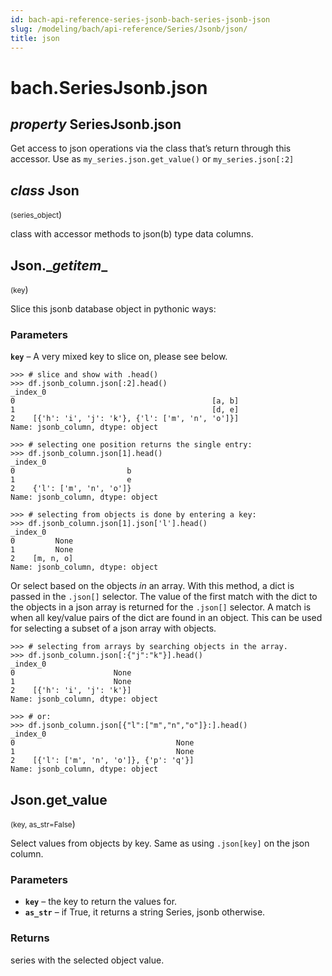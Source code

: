 ```yaml
---
id: bach-api-reference-series-jsonb-bach-series-jsonb-json
slug: /modeling/bach/api-reference/Series/Jsonb/json/
title: json
---
```


# bach.SeriesJsonb.json

<div className="property">

## <span className="type-annotation"><em>property </em></span> <span className="additional-name">SeriesJsonb.</span><span className="name">json</span>




<div className="content">

Get access to json operations via the class that’s return through this accessor.
Use as `my_series.json.get_value()` or `my_series.json[:2]`

<div className="class">

## <span className="type-annotation"><em>class</em></span> <span className="name">Json</span>

<small className="parameter-list">(<span className="parameter" id="series_object">series_object</span></small>)


<div className="content">

class with accessor methods to json(b) type data columns.

<div className="method">

## <span className="additional-name">Json.</span><span className="name">\__getitem__</span>

<small className="parameter-list">(<span className="parameter" id="key">key</span></small>)


<div className="content">

Slice this jsonb database object in pythonic ways:


### Parameters

**`key`** – A very mixed key to slice on, please see below.


```pycon3
>>> # slice and show with .head()
>>> df.jsonb_column.json[:2].head()
_index_0
0                                            [a, b]
1                                            [d, e]
2    [{'h': 'i', 'j': 'k'}, {'l': ['m', 'n', 'o']}]
Name: jsonb_column, dtype: object
```

```pycon3
>>> # selecting one position returns the single entry:
>>> df.jsonb_column.json[1].head()
_index_0
0                         b
1                         e
2    {'l': ['m', 'n', 'o']}
Name: jsonb_column, dtype: object
```

```pycon3
>>> # selecting from objects is done by entering a key:
>>> df.jsonb_column.json[1].json['l'].head()
_index_0
0         None
1         None
2    [m, n, o]
Name: jsonb_column, dtype: object
```

Or select based on the objects *in* an array.
With this method, a dict is passed in the `.json[]` selector. The value of the first match with
the dict to the objects in a json array is returned for the `.json[]` selector. A match is when
all key/value pairs of the dict are found in an object. This can be used for selecting a subset
of a json array with objects.

```pycon3
>>> # selecting from arrays by searching objects in the array.
>>> df.jsonb_column.json[:{"j":"k"}].head()
_index_0
0                      None
1                      None
2    [{'h': 'i', 'j': 'k'}]
Name: jsonb_column, dtype: object
```

```pycon3
>>> # or:
>>> df.jsonb_column.json[{"l":["m","n","o"]}:].head()
_index_0
0                                    None
1                                    None
2    [{'l': ['m', 'n', 'o']}, {'p': 'q'}]
Name: jsonb_column, dtype: object
```


</div>


</div>

<div className="method">

## <span className="additional-name">Json.</span><span className="name">get_value</span>

<small className="parameter-list">(<span className="parameter" id="key">key</span>, <span className="parameter" id="as_str">as_str=False</span></small>)


<div className="content">

Select values from objects by key. Same as using `.json[key]` on the json column.


### Parameters

* **`key`** – the key to return the values for.
* **`as_str`** – if True, it returns a string Series, jsonb otherwise.



### Returns

series with the selected object value.



</div>


</div>


</div>


</div>


</div>


</div>
